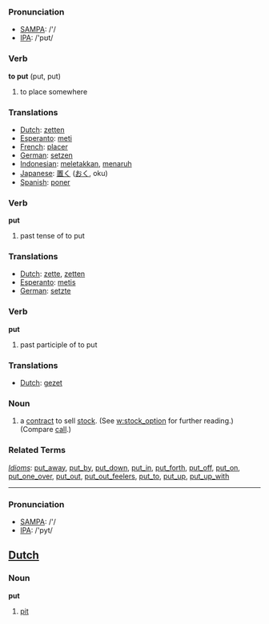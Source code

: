 === Pronunciation ===
*[[w:SAMPA|SAMPA]]: /'/
*[[w:IPA|IPA]]: /'pʊt/

=== Verb ===

'''to put''' (put, put)

# to place somewhere

=== Translations ===
*[[Dutch]]: [[zetten]]
*[[Esperanto]]: [[meti]]
*[[French]]: [[placer]]
*[[German]]: [[setzen]]
*[[Indonesian]]: [[letak|meletakkan]], [[taruh|menaruh]]
*[[Japanese]]: [[置く]] ([[おく]], oku) 
*[[Spanish]]: [[poner]]

=== Verb ===

'''put'''

# past tense of to put

=== Translations ===
*[[Dutch]]: [[zette]], [[zetten]]
*[[Esperanto]]: [[metis]]
*[[German]]: [[setzte]]

=== Verb ===

'''put'''

# past participle of to put

=== Translations ===
*[[Dutch]]: [[gezet]]

=== Noun ===
# a [[contract]] to sell [[stock]]. (See [[w:stock_option]] for further reading.) (Compare [[call]].)

===Related Terms===
''[[Idiom]]s'':
[[put_away]], [[put_by]], [[put_down]], [[put_in]], [[put_forth]], [[put_off]], [[put_on]], [[put_one_over]], [[put_out]], [[put_out_feelers]], [[put_to]], [[put_up]], [[put_up_with]]


----

=== Pronunciation ===
*[[w:SAMPA|SAMPA]]: /'/
*[[w:IPA|IPA]]: /'pyt/

==[[Dutch]]==

=== Noun ===

'''put'''

# [[pit]]